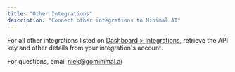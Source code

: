 ```yaml
---
title: "Other Integrations"
description: "Connect other integrations to Minimal AI"
---
```


For all other integrations listed on [Dashboard \> Integrations](https://gominimal.ai/dashboard/integrations), retrieve the API key and other details from your integration's account.

For questions, email [niek@gominimal.ai](mailto:niek@gominimal.ai)